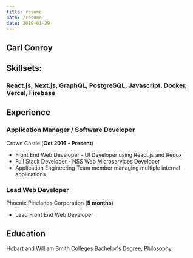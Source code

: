```yaml
---
title: resume
path: /resume
date: 2019-01-29
---
```


## Carl Conroy

## Skillsets:

### React.js, Next.js, GraphQL, PostgreSQL, Javascript, Docker, Vercel, Firebase

## Experience

### Application Manager / Software Developer

Crown Castle
(**Oct 2016 - Present**)

- Front End Web Developer - UI Developer using React.js and Redux
- Full Stack Developer - NSS Web Microservices Developer
- Application Engineering Team member managing multiple internal applications

### Lead Web Developer

Phoenix Pinelands Corporation
(**5 months**)

- Lead Front End Web Developer

## Education

Hobart and William Smith Colleges
Bachelor's Degree, Philosophy
